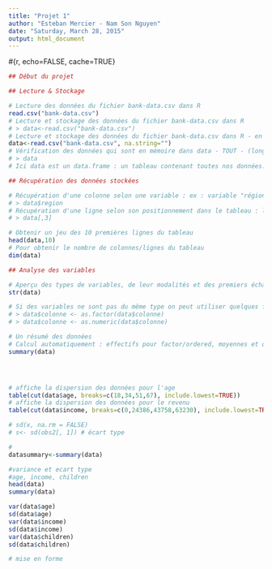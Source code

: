 ```yaml
---
title: "Projet 1"
author: "Esteban Mercier - Nam Son Nguyen"
date: "Saturday, March 28, 2015"
output: html_document
---
```


#{r, echo=FALSE, cache=TRUE}
```r
## Début du projet

## Lecture & Stockage

# Lecture des données du fichier bank-data.csv dans R
read.csv("bank-data.csv")
# Lecture et stockage des données du fichier bank-data.csv dans R
# > data<-read.csv("bank-data.csv")
# Lecture et stockage des données du fichier bank-data.csv dans R - en considérant les données manquantes
data<-read.csv("bank-data.csv", na.string="")
# Vérification des données qui sont en mémoire dans data - TOUT - (long tableau dans notre cas)
# > data
# Ici data est un data.frame : un tableau contenant toutes nos données. Chaque colonne correspond à une variable et chaque ligne un individu.

## Récupération des données stockées

# Récupération d'une colonne selon une variable : ex : variable "région"
# > data$region
# Récupération d'une ligne selon son positionnement dans le tableau : la 3ème ligne
# > data[,3]

# Obtenir un jeu des 10 premières lignes du tableau
head(data,10)
# Pour obtenir le nombre de colonnes/lignes du tableau
dim(data)

## Analyse des variables

# Aperçu des types de variables, de leur modalités et des premiers échantillions.
str(data)

# Si des variables ne sont pas du même type on peut utiliser quelques fonctions pour les transformer selon le besoin
# > data$colonne <- as.factor(data$colonne)
# > data$colonne <- as.numeric(data$colonne)

# Un résumé des données
# Calcul automatiquement : effectifs pour factor/ordered, moyennes et quartile pour numeric
summary(data)




# affiche la dispersion des données pour l'age
table(cut(data$age, breaks=c(18,34,51,67), include.lowest=TRUE))
# affiche la dispersion des données pour le revenu
table(cut(data$income, breaks=c(0,24386,43758,63230), include.lowest=TRUE))

# sd(x, na.rm = FALSE)
# s<- sd(obs2[, 1]) # écart type 

#
datasummary<-summary(data)

#variance et ecart type
#age, income, children
head(data)
summary(data)

var(data$age)
sd(data$age)
var(data$income)
sd(data$income)
var(data$children)
sd(data$children)

# mise en forme

```
